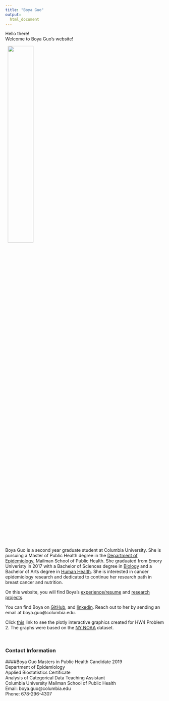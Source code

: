 ```yaml
---
title: "Boya Guo"
output: 
  html_document
---
```


Hello there! \
Welcome to Boya Guo's website!

\  
<img src="images/profile_picture.jpg" style="width:40%"> <br> 
\ 
  
Boya Guo is a second year graduate student at Columbia University. She is pursuing a Master of Public Health degree in the [Department of Epidemiology](https://www.mailman.columbia.edu/become-student/departments/epidemiology), Mailman School of Public Health. She graduated from Emory Univeristy in 2017 with a Bachelor of Sciences degree in [Biology](http://www.biology.emory.edu/) and a Bachelor of Arts degree in [Human Health](http://s165322.gridserver.com/wordpress/curriculum/human-health-major/). She is interested in cancer epidemiology research and dedicated to continue her research path in breast cancer and nutrition.

On this website, you will find Boya's [experience/resume](about.html) and [research projects](research.html). 

You can find Boya on [GitHub](https://github.com/boyaguo), and [linkedin](https://www.linkedin.com/in/boyaguo/). Reach out to her by sending an email at boya.guo@columbia.edu.

Click [this](plotly_final.html) link to see the plotly interactive graphics created for HW4 Problem 2. The graphs were based on the [NY NOAA](http://p8105.com/dataset_noaa.html)  dataset. 

\   

### Contact Information 
####Boya Guo
Masters in Public Health Candidate 2019\
Department of Epidemiology\
Applied Biostatistics Certificate\
Analysis of Categorical Data Teaching Assistant\
Columbia University Mailman School of Public Health\
Email: boya.guo@columbia.edu\
Phone: 678-296-4307\



